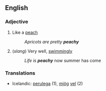 ==English==
===Adjective===
# Like a [[peach]]
#: ''Apricots are pretty '''peachy'''''
# (''slang'') Very well, [[swimmingly]]
#: ''Life is '''peachy''''' now summer has come

===Translations===

*Icelandic: [[perulega]] (1), [[mjög]] [[vel]] (2)
